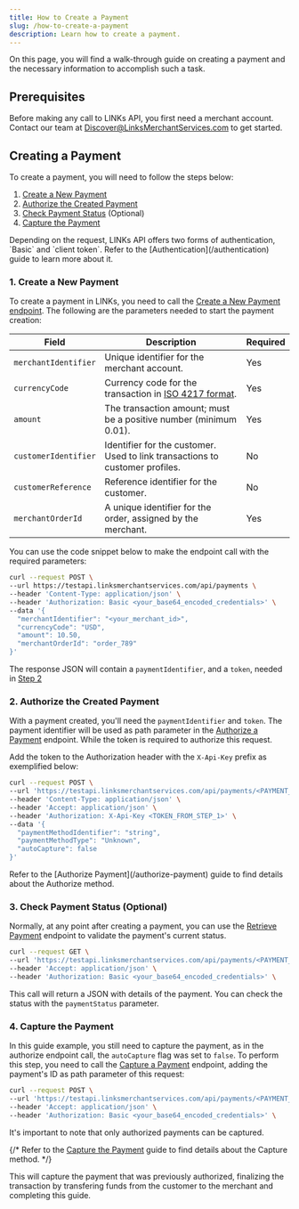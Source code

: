 ---
title: How to Create a Payment
slug: /how-to-create-a-payment
description: Learn how to create a payment.
---

On this page, you will find a walk-through guide on creating a payment and the necessary information to accomplish such a task.

## Prerequisites

Before making any call to LINKs API, you first need a merchant account. Contact our team at Discover@LinksMerchantServices.com to get started.

## Creating a Payment

To create a payment, you will need to follow the steps below:

1. [Create a New Payment](#1-create-a-new-payment)
2. [Authorize the Created Payment](#2-authorize-the-created-payment)
3. [Check Payment Status](#3-check-payment-status-optional) (Optional)
4. [Capture the Payment](#4-capture-the-payment)

<Callout type="info" title="Authentication">
  Depending on the request, LINKs API offers two forms of authentication,
  `Basic` and `client token`. Refer to the [Authentication](/authentication)
  guide to learn more about it.
</Callout>

### 1. Create a New Payment

To create a payment in LINKs, you need to call the [Create a New Payment endpoint](/reference/links/create-payment/). The following are the parameters needed to start the payment creation:

| **Field**            | **Description**                                                                                 | **Required** |
| -------------------- | ----------------------------------------------------------------------------------------------- | ------------ |
| `merchantIdentifier` | Unique identifier for the merchant account.                                                     | Yes          |
| `currencyCode`       | Currency code for the transaction in [ISO 4217 format](https://en.wikipedia.org/wiki/ISO_4217). | Yes          |
| `amount`             | The transaction amount; must be a positive number (minimum 0.01).                               | Yes          |
| `customerIdentifier` | Identifier for the customer. Used to link transactions to customer profiles.                    | No           |
| `customerReference`  | Reference identifier for the customer.                                                          | No           |
| `merchantOrderId`    | A unique identifier for the order, assigned by the merchant.                                    | Yes          |

You can use the code snippet below to make the endpoint call with the required parameters:

```sh
curl --request POST \
--url https://testapi.linksmerchantservices.com/api/payments \
--header 'Content-Type: application/json' \
--header 'Authorization: Basic <your_base64_encoded_credentials>' \
--data '{
  "merchantIdentifier": "<your_merchant_id>",
  "currencyCode": "USD",
  "amount": 10.50,
  "merchantOrderId": "order_789"
}'
```

The response JSON will contain a `paymentIdentifier`, and a `token`, needed in [Step 2](#2-authorize-the-created-payment)

### 2. Authorize the Created Payment

With a payment created, you'll need the `paymentIdentifier` and `token`. The payment identifier will be used as path parameter in the [Authorize a Payment](/reference/links/authorize-payment) endpoint. While the token is required to authorize this request.

Add the token to the Authorization header with the `X-Api-Key` prefix as exemplified below:

```sh
curl --request POST \
--url 'https://testapi.linksmerchantservices.com/api/payments/<PAYMENT_IDENTIFIER>/authorize' \
--header 'Content-Type: application/json' \
--header 'Accept: application/json' \
--header 'Authorization: X-Api-Key <TOKEN_FROM_STEP_1>' \
--data '{
  "paymentMethodIdentifier": "string",
  "paymentMethodType": "Unknown",
  "autoCapture": false
}'
```

<Callout type="info" title="Authorize payment details">
  Refer to the [Authorize Payment](/authorize-payment) guide to find details
  about the Authorize method.
</Callout>

### 3. Check Payment Status (Optional)

Normally, at any point after creating a payment, you can use the [Retrieve Payment](/reference/links/get-payment) endpoint to validate the payment's current status.

```sh
curl --request GET \
--url 'https://testapi.linksmerchantservices.com/api/payments/<PAYMENT_IDENTIFIER>' \
--header 'Accept: application/json' \
--header 'Authorization: Basic <your_base64_encoded_credentials>' \
```

This call will return a JSON with details of the payment. You can check the status with the `paymentStatus` parameter.

### 4. Capture the Payment

In this guide example, you still need to capture the payment, as in the authorize endpoint call, the `autoCapture` flag was set to `false`. To perform this step, you need to call the [Capture a Payment](/reference/links/capture-payment) endpoint, adding the payment's ID as path parameter of this request:

```sh
curl --request POST \
--url 'https://testapi.linksmerchantservices.com/api/payments/<PAYMENT_IDENTIFIER>/capture' \
--header 'Accept: application/json' \
--header 'Authorization: Basic <your_base64_encoded_credentials>' \
```

<Callout type="warning" title="Capturing payments">
  It's important to note that only authorized payments can be captured.
</Callout>

{/* <Callout type="info" title="Capture payment details">
  Refer to the [Capture the Payment](/capture-payment) guide to find details
  about the Capture method.
</Callout> */}

This will capture the payment that was previously authorized, finalizing the transaction by transfering funds from the customer to the merchant and completing this guide.
